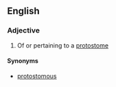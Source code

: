 ==English==

===Adjective===
{{en-adj}}

# Of or pertaining to a [[protostome]]

====Synonyms====
*[[protostomous]]